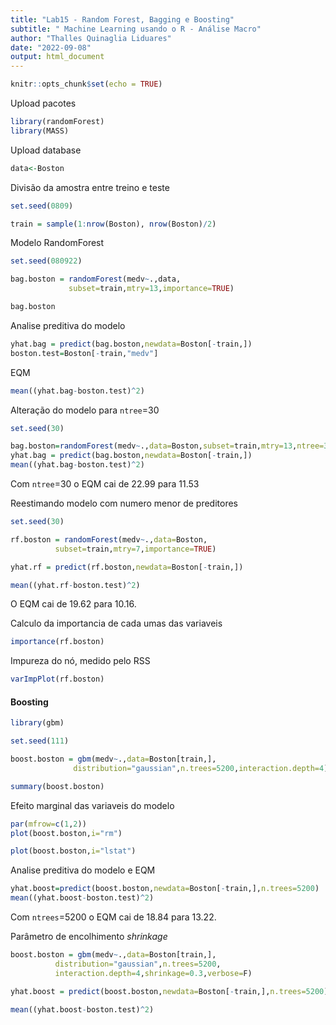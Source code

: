 ---
title: "Lab15 - Random Forest, Bagging e Boosting"
subtitle: " Machine Learning usando o R - Análise Macro"
author: "Thalles Quinaglia Liduares"
date: "2022-09-08"
output: html_document
---

```{r setup, include=FALSE}
knitr::opts_chunk$set(echo = TRUE)
```

Upload pacotes

```{r, warning=FALSE, message=FALSE}

library(randomForest)
library(MASS)

```

Upload database

```{r}
data<-Boston
```


Divisão da amostra entre treino e teste

```{r}

set.seed(0809)

train = sample(1:nrow(Boston), nrow(Boston)/2)
```

Modelo RandomForest

```{r}

set.seed(080922)

bag.boston = randomForest(medv~.,data,
             subset=train,mtry=13,importance=TRUE)

bag.boston

```

Analise preditiva do modelo 


```{r}

yhat.bag = predict(bag.boston,newdata=Boston[-train,])
boston.test=Boston[-train,"medv"]

```

EQM 

```{r}

mean((yhat.bag-boston.test)^2) 

```


Alteração do modelo para `ntree`=30

```{r}

set.seed(30)

bag.boston=randomForest(medv~.,data=Boston,subset=train,mtry=13,ntree=30)
yhat.bag = predict(bag.boston,newdata=Boston[-train,])
mean((yhat.bag-boston.test)^2)

```

Com `ntree`=30 o EQM cai de 22.99 para 11.53

Reestimando modelo com numero menor de preditores

```{r}

set.seed(30)

rf.boston = randomForest(medv~.,data=Boston,
          subset=train,mtry=7,importance=TRUE)

yhat.rf = predict(rf.boston,newdata=Boston[-train,])

mean((yhat.rf-boston.test)^2)

```
O EQM cai de 19.62 para 10.16.

Calculo da importancia de cada umas das variaveis

```{r}

importance(rf.boston)

```

Impureza do nó, medido pelo RSS 

```{r}
varImpPlot(rf.boston)
```

#### Boosting

```{r}

library(gbm)

set.seed(111)

boost.boston = gbm(medv~.,data=Boston[train,],
              distribution="gaussian",n.trees=5200,interaction.depth=4) # 5200 arvores

summary(boost.boston)

```


Efeito marginal das variaveis do modelo 

```{r}

par(mfrow=c(1,2))
plot(boost.boston,i="rm")

```

```{r}
plot(boost.boston,i="lstat")
```




Analise preditiva do modelo e EQM


```{r}
yhat.boost=predict(boost.boston,newdata=Boston[-train,],n.trees=5200)
mean((yhat.boost-boston.test)^2)
```

Com `ntrees`=5200 o EQM cai de 18.84 para 13.22.


Parâmetro de encolhimento _shrinkage_

```{r}

boost.boston = gbm(medv~.,data=Boston[train,],
          distribution="gaussian",n.trees=5200,
          interaction.depth=4,shrinkage=0.3,verbose=F)

yhat.boost = predict(boost.boston,newdata=Boston[-train,],n.trees=5200)

mean((yhat.boost-boston.test)^2)

```

